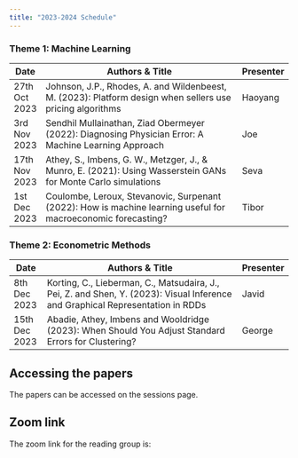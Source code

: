 ```yaml
---
title: "2023-2024 Schedule"
---
```

<!-- To render the document -->
<!-- quorto render -->
### Theme 1: Machine Learning

| Date          | Authors & Title                                                                                          | Presenter |
|---------------|---------------------------------------------------------------------------------------------------------|---------|
| 27th Oct 2023 | Johnson, J.P., Rhodes, A. and Wildenbeest, M. (2023): Platform design when sellers use pricing algorithms| Haoyang   |
| 3rd Nov 2023  | Sendhil Mullainathan, Ziad Obermeyer (2022): Diagnosing Physician Error: A Machine Learning Approach    | Joe       |
| 17th Nov 2023 | Athey, S., Imbens, G. W., Metzger, J., & Munro, E. (2021): Using Wasserstein GANs for Monte Carlo simulations| Seva   |
| 1st Dec 2023  | Coulombe, Leroux, Stevanovic, Surpenant (2022): How is machine learning useful for macroeconomic forecasting?| Tibor  |

### Theme 2: Econometric Methods

| Date          | Authors & Title                                                                                    | Presenter |
|---------------|---------------------------------------------------------------------------------------------------|---------|
| 8th Dec 2023  | Korting, C., Lieberman, C., Matsudaira, J., Pei, Z. and Shen, Y. (2023): Visual Inference and Graphical Representation in RDDs| Javid  |
| 15th Dec 2023 | Abadie, Athey, Imbens and Wooldridge (2023): When Should You Adjust Standard Errors for Clustering?| George  |


## Accessing the papers
The papers can be accessed on the sessions page. 

## Zoom link
The zoom link for the reading group is: 

